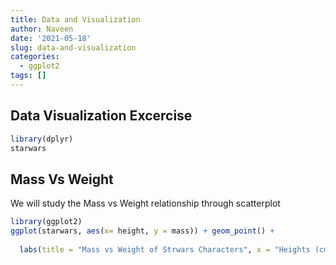 ```yaml
---
title: Data and Visualization
author: Naveen
date: '2021-05-18'
slug: data-and-visualization
categories:
  - ggplot2
tags: []
---
```


## Data Visualization Excercise

```r
library(dplyr)
starwars
```

## Mass Vs Weight

We will study the Mass vs Weight relationship through scatterplot


```r
library(ggplot2) 
ggplot(starwars, aes(x= height, y = mass)) + geom_point() +
  
  labs(title = "Mass vs Weight of Strwars Characters", x = "Heights (cm)", y = "Weight (kg)" )

```

